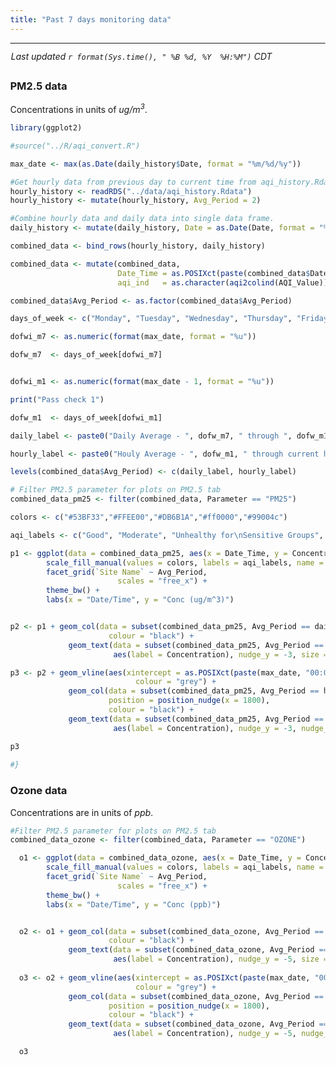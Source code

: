 ```yaml
---
title: "Past 7 days monitoring data"
---
```


<style>
  body {margin-left: 0px;}
  .main-container {max-width: 1350px;}
</style>

<script type="text/JavaScript">
  setTimeout(function() { window.location=window.location;}, 350000);
</script>

<hr> 

<div style = "margin-left: 1px; margin-bottom: 12px; margin-top:-2px;"> 
 _Last updated `r format(Sys.time(), " %B %d, %Y  %H:%M")` CDT_
</div>

<!-- ## {.tabset .tabset-pills} -->

##  {.tabset}

### __PM2.5 data__  
Concentrations in units of  _ug/m^3^_. <br>  
```r
library(ggplot2)

#source("../R/aqi_convert.R")

max_date <- max(as.Date(daily_history$Date, format = "%m/%d/%y"))

#Get hourly data from previous day to current time from aqi_history.Rdata file
hourly_history <- readRDS("../data/aqi_history.Rdata")
hourly_history <- mutate(hourly_history, Avg_Period = 2)

#Combine hourly data and daily data into single data frame.
daily_history <- mutate(daily_history, Date = as.Date(Date, format = "%m/%d/%y"), Time = 0, Avg_Period = 1)

combined_data <- bind_rows(hourly_history, daily_history)

combined_data <- mutate(combined_data, 
                        Date_Time = as.POSIXct(paste(combined_data$Date, combined_data$Time), format = "%Y-%m-%d %H"),
                        aqi_ind   = as.character(aqi2colind(AQI_Value)))

combined_data$Avg_Period <- as.factor(combined_data$Avg_Period)

days_of_week <- c("Monday", "Tuesday", "Wednesday", "Thursday", "Friday", "Saturday", "Sunday")

dofwi_m7 <- as.numeric(format(max_date, format = "%u"))

dofw_m7  <- days_of_week[dofwi_m7]


dofwi_m1 <- as.numeric(format(max_date - 1, format = "%u"))

print("Pass check 1")

dofw_m1  <- days_of_week[dofwi_m1]

daily_label <- paste0("Daily Average - ", dofw_m7, " through ", dofw_m1)

hourly_label <- paste0("Houly Average - ", dofw_m1, " through current hour")

levels(combined_data$Avg_Period) <- c(daily_label, hourly_label)

# Filter PM2.5 parameter for plots on PM2.5 tab
combined_data_pm25 <- filter(combined_data, Parameter == "PM25")

colors <- c("#53BF33","#FFEE00","#DB6B1A","#ff0000","#99004c")

aqi_labels <- c("Good", "Moderate", "Unhealthy for\nSensitive Groups", "Unhealthy", "Very Unhealthy")

p1 <- ggplot(data = combined_data_pm25, aes(x = Date_Time, y = Concentration, fill = aqi_ind)) +
        scale_fill_manual(values = colors, labels = aqi_labels, name = "AQI") +
        facet_grid(`Site Name` ~ Avg_Period,
                        scales = "free_x") +
        theme_bw() +
        labs(x = "Date/Time", y = "Conc (ug/m^3)")


p2 <- p1 + geom_col(data = subset(combined_data_pm25, Avg_Period == daily_label),
                      colour = "black") +
             geom_text(data = subset(combined_data_pm25, Avg_Period == daily_label),
                       aes(label = Concentration), nudge_y = -3, size = 3)

p3 <- p2 + geom_vline(aes(xintercept = as.POSIXct(paste(max_date, "00:00"), format = "%Y-%m-%d %H")), 
                            colour = "grey") +
             geom_col(data = subset(combined_data_pm25, Avg_Period == hourly_label),
                      position = position_nudge(x = 1800),
                      colour = "black") +
             geom_text(data = subset(combined_data_pm25, Avg_Period == hourly_label),
                       aes(label = Concentration), nudge_y = -3, nudge_x = 1800, size = 2)

p3
  
#}

```

### __Ozone data__  
Concentrations are in units of _ppb_. <br> 
```r

#Filter PM2.5 parameter for plots on PM2.5 tab
combined_data_ozone <- filter(combined_data, Parameter == "OZONE")

  o1 <- ggplot(data = combined_data_ozone, aes(x = Date_Time, y = Concentration, fill = aqi_ind)) +
        scale_fill_manual(values = colors, labels = aqi_labels, name = "AQI") +
        facet_grid(`Site Name` ~ Avg_Period,
                        scales = "free_x") +
        theme_bw() +
        labs(x = "Date/Time", y = "Conc (ppb)")


  o2 <- o1 + geom_col(data = subset(combined_data_ozone, Avg_Period == daily_label),
                      colour = "black") +
             geom_text(data = subset(combined_data_ozone, Avg_Period == daily_label),
                       aes(label = Concentration), nudge_y = -5, size = 3)
        
  o3 <- o2 + geom_vline(aes(xintercept = as.POSIXct(paste(max_date, "00:00"), format = "%Y-%m-%d %H")), 
                            colour = "grey") +
             geom_col(data = subset(combined_data_ozone, Avg_Period == hourly_label),
                      position = position_nudge(x = 1800),
                      colour = "black") +
             geom_text(data = subset(combined_data_ozone, Avg_Period == hourly_label),
                       aes(label = Concentration), nudge_y = -5, nudge_x = 1800, size = 2)

  o3
```